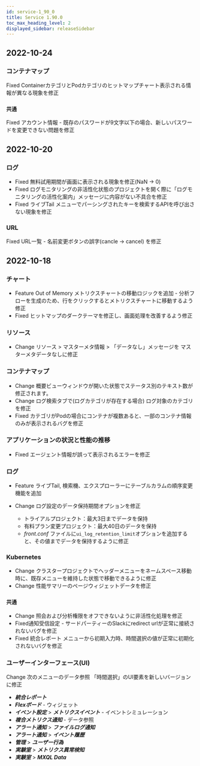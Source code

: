 ```yaml
---
id: service-1_90_0
title: Service 1.90.0
toc_max_heading_level: 2
displayed_sidebar: releaseSidebar
---
```



## 2022-10-24

### コンテナマップ

<Status>Fixed</Status> ContainerカテゴリとPodカテゴリのヒットマップチャート表示される情報が異なる現象を修正

### `共通`

<Status>Fixed</Status> <UI>アカウント情報</UI> - 既存のパスワードが9文字以下の場合、新しいパスワードを変更できない問題を修正

## 2022-10-20

### ログ

- <Status>Fixed</Status> 無料試用期間が画面に表示される現象を修正(NaN → 0)
- <Status>Fixed</Status> ログモニタリングの非活性化状態のプロジェクトを開く際に「ログモニタリングの活性化案内」メッセージに内容がない不具合を修正
- <Status>Fixed</Status> <UI>ライブTail</UI> メニューでパーシングされたキーを検索するAPIを呼び出さない現象を修正

### URL

<Status>Fixed</Status> URL一覧 - 名前変更ボタンの誤字(cancle → cancel) を修正

## 2022-10-18

### チャート

- <Status>Feature</Status> Out of Memory メトリクスチャートの移動ロジックを追加 - 分析フローを生成のため、行をクリックするとメトリクスチャートに移動するよう修正
- <Status>Fixed</Status> ヒットマップのダークテーマを修正し、画面処理を改善するよう修正

### リソース

- <Status>Change</Status> <UI>リソース</UI> > <UI>マスターメタ情報</UI> > 「データなし」メッセージを <UI>マスターメタデータなし</UI>に修正

### コンテナマップ

- <Status>Change</Status> 概要ビューウィンドウが開いた状態でステータス別のテキスト数が修正されます。
- <Status>Change</Status> ログ検索タブで(ログカテゴリが存在する場合) ログ対象のカテゴリを修正
- <Status>Fixed</Status> カテゴリがPodの場合にコンテナが複数あると、一部のコンテナ情報のみが表示されるバグを修正

### アプリケーションの状況と性能の推移

- <Status>Fixed</Status> エージェント情報が誤って表示されるエラーを修正

### ログ

- <Status>Feature</Status> <UI>ライブTail</UI>, <UI>検索機</UI>、<UI>エクスプローラー</UI>にテーブルカラムの順序変更機能を追加
- <Status>Change</Status> ログ設定のデータ保持期間オプションを修正

  - トライアルプロジェクト：最大3日までデータを保持
  - 有料プラン変更プロジェクト：最大40日のデータを保持
  - *front.conf* ファイルに`ui_log_retention_limit`オプションを追加すると、その値までデータを保持するように修正

### Kubernetes

- <Status>Change</Status> クラスタープロジェクトでヘッダーメニューをネームスペース移動時に、既存メニューを維持した状態で移動できるように修正
- <Status>Change</Status> 性能サマリーのページウィジェットデータを修正

### `共通`

- <Status>Change</Status> 照会および分析権限をオフできないように非活性化処理を修正
- <Status>Fixed</Status>通知受信設定 - サードパーティーのSlackにredirect urlが正常に接続されないバグを修正
- <Status>Fixed</Status> <UI>統合レポート</UI> メニューから初期入力時、時間選択の値が正常に初期化されないバグを修正

### ユーザーインターフェース(UI)

<Status>Change</Status> 次のメニューのデータ参照 「<UI>時間選択</UI>」のUI要素を新しいバージョンに修正

- ***統合レポート***
- ***Flexボード*** - ウィジェット
- ***イベント設定*** > ***メトリクスイベント*** - イベントシミュレーション
- ***複合メトリクス通知*** - データ参照
- ***アラート通知*** > ***ファイルログ通知***
- ***アラート通知*** > ***イベント履歴***
- ***管理*** > ***ユーザー行為***
- ***実験室*** > ***メトリクス異常検知***
- ***実験室*** > ***MXQL Data***
